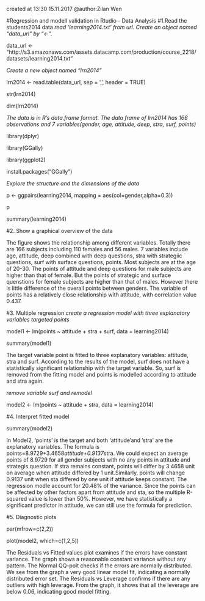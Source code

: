 created at 13:30 15.11.2017
@author:Zilan Wen

#Regression and modell validation in Rtudio - Data Analysis
#1.Read the students2014 data
*read 'learning2014.txt' from url. Create an object named "data_url" by "<-".*

data_url <- "http://s3.amazonaws.com/assets.datacamp.com/production/course_2218/datasets/learning2014.txt"

*Create a new object named "lrn2014"*

lrn2014 <- read.table(data_url, sep = ',', header = TRUE) 

str(lrn2014)

dim(lrn2014)

*The data is in R's data.frame format. The data frame of lrn2014 has 166 observations and 7 variables(gender, age, attitude, deep, stra, surf, points)*

library(dplyr)

library(GGally)

library(ggplot2)

install.packages("GGally")

*Explore the structure and the dimensions of the data*

p <- ggpairs(learning2014, mapping = aes(col=gender,alpha=0.3))

p

summary(learning2014)

#2. Show a graphical overview of the data

The figure shows the relationship among different variables. Totally there are 166 subjects including 110 females
and 56 males. 7 variables include age, attitude, deep combined with deep questions, stra with strategiic questions, surf with surface questions, points. Most subjects are at the age of 20-30. The points of attitude and deep questions  for male subjects are higher than that of female. But the points of  strategic and surface quenstions for female subjects are higher than that of males. However there is little difference of the overall points between genders. The variable of points has a relatively close relationship with attitude, with correlation value 0.437.  

#3. Multiple regression
*create a regression model with three explanatory variables targeted points*

model1 <- lm(points ~ attitude + stra + surf, data = learning2014)

summary(model1)


The target variable point is fitted to three explanatory variables: attitude, stra and surf. According to
the results of the model, surf does not have a statistically significant relationship with the target variable.
So, surf is removed from the fitting model and points is modelled according to attitude and stra again.

*remove variable surf and remodel*

model2 <- lm(points ~ attitude + stra, data = learning2014)

#4. Interpret fitted model

summary(model2)

In Model2, 'points' is the target and both 'attitude'and 'stra' are   the explanatory variables. The formula is  points=8.9729+3.4658*attitude+0.9137*stra. We could expect an average points of 8.9729 for all gender subjects with no any points in attitude and strategis question. If stra remains constant, points will differ by 3.4658 unit on average when attitude differed by 1 unit.Similarly, points will change 0.9137 unit when sta differed by one unit if attitude keeps constant. The regression modle account for 20.48% of the variance. Since the points can be affected by other factors apart from attitude and sta, so the multiple R-squared value is lower than 50%. However, we have statistically a significant predictor in attitude, we can still use the formula for prediction. 

#5. Diagnostic plots

par(mfrow=c(2,2))

plot(model2, which=c(1,2,5))

The Residuals vs Fitted values plot examines if the errors have constant variance. The graph shows a reasonable constant variance without any pattern.
The Normal QQ-polt checks if the errors are normally distributed. We see from the graph a very good linear model fit, indicating a normally distributed error set.
The Residuals vs Leverage confirms if there are any outliers with high leverage. From the graph, it shows that all the leverage are below 0.06, indicating good model fitting.